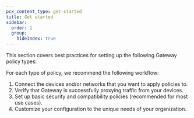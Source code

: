 ```yaml
---
pcx_content_type: get-started
title: Get started
sidebar:
  order: 1
  group:
    hideIndex: true
---
```



This section covers best practices for setting up the following Gateway policy types:

<DirectoryListing />

For each type of policy, we recommend the following workflow:

1. Connect the devices and/or networks that you want to apply policies to.
2. Verify that Gateway is successfully proxying traffic from your devices.
3. Set up basic security and compatibility policies (recommended for most use cases).
4. Customize your configuration to the unique needs of your organization.
